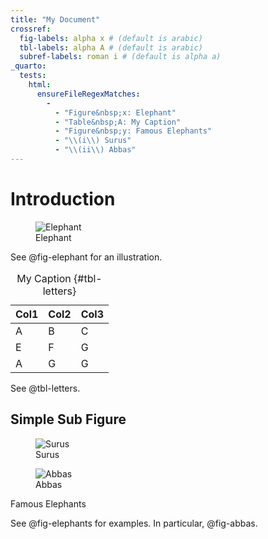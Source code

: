 ```yaml
---
title: "My Document"
crossref:
  fig-labels: alpha x # (default is arabic)
  tbl-labels: alpha A # (default is arabic)
  subref-labels: roman i # (default is alpha a)
_quarto:
  tests:
    html:
      ensureFileRegexMatches:
        - 
          - "Figure&nbsp;x: Elephant"
          - "Table&nbsp;A: My Caption"
          - "Figure&nbsp;y: Famous Elephants"
          - "\\(i\\) Surus"
          - "\\(ii\\) Abbas"
---
```


# Introduction

![Elephant](img/painter.jpg){#fig-elephant}

See @fig-elephant for an illustration.

| Col1 | Col2 | Col3 |
| ---- | ---- | ---- |
| A    | B    | C    |
| E    | F    | G    |
| A    | G    | G    |

: My Caption {#tbl-letters}

See @tbl-letters.

## Simple Sub Figure

::: {#fig-elephants layout-ncol="2"}
![Surus](img/surus.jpg){#fig-surus}

![Abbas](img/abbas.jpg){#fig-abbas}

Famous Elephants
:::

See @fig-elephants for examples. In particular, @fig-abbas.